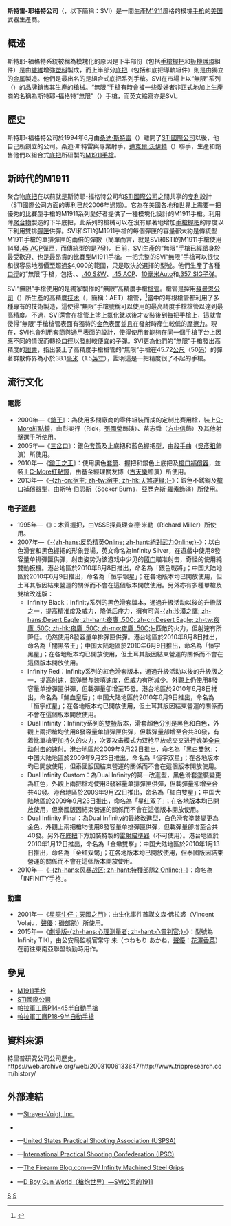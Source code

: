 {{noteTA
|G1=軍事
|G2=長度單位
|G3=Firearms
|T=zh:斯特雷-耶格特公司;zh-hans:史脆瑞尔-沃伊特公司;zh-hant:斯特雷-耶格特公司;zh-cn:史脆瑞尔-沃伊特公司;zh-tw:斯特雷-耶格特公司;zh-hk:斯特雷-耶格特公司;zh-mo:斯特雷-耶格特公司;
|1=zh:斯特雷-耶格特公司;zh-hans:史脆瑞尔-沃伊特公司;zh-hant:斯特雷-耶格特公司;zh-cn:史脆瑞尔-沃伊特公司;zh-tw:斯特雷-耶格特公司;zh-hk:斯特雷-耶格特公司;zh-mo:斯特雷-耶格特公司;
|2=zh:護環;zh-hans:护环;zh-hant:護弓;
}}
{{Infobox Company
| company_name     = 斯特雷-耶格特公司
| company_name_en  = Strayer Voigt Inc.（SVI）
| logo             = 
| type             = 私人公司
| genre            = 
| fate             = 
| predecessor      = 
| successor        = 
| foundation       = 1994年
| founder          = [[桑迪·斯特雷|桑迪·斯特雷]]
| defunct          = 
| location         = [[美国|美国]][[得克萨斯州|得克萨斯州]][[大草原城_(德克薩斯州)|大草原城]]
| locations        = 
| area_served      = 
| key_people       = [[邁克爾·沃伊特|邁克爾·沃伊特]]
| industry         = [[枪械|枪械]]
| products         = [[手枪|手枪]]
| services         = 
| revenue          = 
| operating_income = 
| net_income       = 
| aum              = 
| assets           = 
| equity           = 
| owner            = [[桑迪·斯特雷|桑迪·斯特雷]]
| num_employees    = 
| parent           = 
| divisions        = 
| subsid           = 
| homepage         = [http://www.sviguns.com 官方網站]
| footnotes        = 
| intl             = yes
}}

'''斯特雷-耶格特公司'''（{{Lang-en|Strayer Voigt Inc.}}，以下簡稱：SVI）是一間生產[[M1911手槍|M1911]]風格的模塊[[手枪|手枪]]的[[美国|美国]]武器生產商。

== 概述 ==
斯特耶-福格特系統被稱為模塊化的原因是下半部份（包括[[手槍握把|手槍握把]]和[[扳機護環|扳機護環]]組件）是由[[纖維|纖維]]增強[[塑料|塑料]]製成，而上半部分[[機匣|底把]]（包括{{Link-en|防塵蓋|Dust cover (firearms)}}和底把導軌組件）則是由獨立的[[金属|金属]]製造。他們是最出名的是組合式底把系列手槍。SVI在市場上以“無限”系列（{{Lang-en|[[无穷|Infinity]] Firearms}}）的品牌銷售其生產的槍械。“無限”手槍有時會被一些愛好者非正式地加上生產商的名稱為斯特耶-福格特“無限”（{{Lang-en|Strayer-Voigt Infinity}}）手槍，而英文縮寫亦是SVI。

== 歷史 ==
斯特耶-福格特公司於1994年6月由[[桑迪·斯特雷|桑迪·斯特雷]]（{{Lang-en|Sandy Strayer}}）離開了[[STI國際公司|STI國際公司]]以後，他自己所創立的公司。桑迪·斯特雷與專業射手，[[邁克爾·沃伊特|邁克爾·沃伊特]]（{{Lang-en|Michael Voigt}}）聯手，生產和銷售他們以組合式[[機匣|底把]]所研製的[[M1911手槍|M1911手槍]]。

== 新時代的M1911 ==
聚合物[[機匣|底把]]在以前就是斯特耶-福格特公司和[[STI國際公司|STI國際公司]]之間共享的[[专利|专利]]設計（STI國際公司方面的專利已於2006年過期）。它為在美國各地和世界上需要一把優秀的比賽型手槍的M1911系列愛好者提供了一種模塊化設計的M1911手槍。利用薄[[聚合物|聚合物]]製造的下半底把，此系列的槍械可以在沒有顯著地增加[[手槍握把|手槍握把]]的厚度以下利用雙排[[彈匣|彈匣]]供彈。SVI和STI的M1911手槍的每個彈匣的容量都大約是傳統型M1911手槍的單排彈匣的兩倍的彈數（簡單而言，就是SVI和STI的M1911手槍使用14發[[.45_ACP|.45 ACP]]彈匣，而傳統型的是7發）。目前，SVI生產的“無限”手槍已經躋身於最受歡迎、也是最昂貴的比賽型M1911手槍。一把完整的SVI“無限”手槍可以很快和很容易地漲價至超過[[美元|$]]4,000的範圍，只是取決於選擇的型號。他們生產了各種[[口徑|口徑]]的“無限”手槍，包括{{Link-en|.38 Super|.38 Super}}、{{Link-en|9×23mm溫徹斯特|9×23mm Winchester|9×23毫米溫徹斯特}}、[[.40_S&W|.40 S&W]]、[[.45_ACP|.45 ACP]]、[[10mm_Auto|10毫米Auto]]和[[.357_SIG|.357 SIG]][[子弹|子弹]]。

SVI“無限”手槍使用的是獨家製作的“無限”高精度手槍[[槍管|槍管]]。槍管是採用[[蘇曼恩公司|蘇曼恩公司]]（{{Lang-en|Schuemann}}）所生產的高精度[[技术|技术]]（{{Lang-en|'''A'''ccuracy '''E'''nhanced '''T'''echnology}}，簡稱：AET）槍管，<ref>{{Cite web |url=http://www.schuemann.com/default.aspx |title=Schuemann官方網站 |access-date=2010-10-16 |archive-date=2021-01-28 |archive-url=https://web.archive.org/web/20210128020827/http://www.schuemann.com/default.aspx |dead-url=yes }}</ref>當中的每根槍管都利用了多種專有的技術製造，這使得“無限”手槍號稱可以使用的最高精度手槍槍管以達到最高精度。不過，SVI還會在槍管上塗上[[滲氮|氮化]]鈦以後才安裝後到每把手槍上，這就會使得“無限”手槍槍管表面有獨特的[[金色|金色]]表面並且在發射時產生較低的[[摩擦力|摩擦力]]。現在，SVI也會利用[[手槍套筒|套筒]]與通用{{Link-en|後膛裝填武器|Breech-loading weapon|後膛}}表面的設計，使得使用者能夠在同一個手槍平台上因應不同的情況而轉換[[口徑|口徑]]以發射較便宜的子彈。SVI更為他們的“無限”手槍發出高精度的[[證書|證書]]，指出裝上了高精度手槍槍管的“無限”手槍在45.72[[米_(单位)|公尺]]（50[[码|码]]）的彈著群散佈界為小於38.1[[毫米|毫米]]（1.5[[英寸|英寸]]），證明這是一把精度很了不起的手槍。

== 流行文化 ==
=== 電影 ===
* 2000年—《[[鎗王|鎗王]]》：為使用多間廠商的零件組裝而成的定制比賽用槍，裝上[[C-More系統|C-More]][[紅點鏡|紅點鏡]]，由彭奕行（Rick，[[張國榮|張國榮]]飾演）、苗志舜（[[方中信|方中信]]飾）及其他射擊選手所使用。
* 2005年—《[[三岔口_(电影)|三岔口]]》：銀色[[手槍套筒|套筒]]及上底把和藍色握把型，由[[殺手|殺手]]曲（[[吳彥祖|吳彥祖]]飾演）所使用。
* 2010年—《[[鎗王之王|鎗王之王]]》：使用黑色[[手槍套筒|套筒]]、握把和銀色上底把及[[槍口補償器|槍口補償器]]，並裝上[[C-More系統|C-More]][[紅點鏡|紅點鏡]]，由基金經理關友博（[[古天樂|古天樂]]飾演）所使用。
* 2013年—《[[宿主_(電影)|-{zh-cn:宿主; zh-tw:宿主; zh-hk:天煞逆緣;}-]]》：銀色不銹鋼及[[槍口補償器|槍口補償器]]型，由斯特·伯恩斯（Seeker Burns，[[亞歷克斯·羅素|亞歷克斯·羅素]]飾演）所使用。

=== 电子遊戲 ===
* 1995年—《{{Link-ja|火線危機|タイムクライシス}}》：木質握把，由VSSE探員理查德·米勒（Richard Miller）所使用。
* 2007年—《[[絕對武力Online|-{zh-hans:反恐精英Online; zh-hant:絕對武力Online;}-]]》：以白色滑套和黑色握把的形象登場，英文命名為Infinity Silver，在遊戲中使用8發容量单排彈匣供彈，射击姿势为该游戏中少见的[[照门|照门]]瞄准射击，奇怪的使用純雙動扳機。港台地區於2010年6月8日推出，命名為「銀色戰將」；中国大陆地區於2010年6月9日推出，命名為「恒宇银星」；在各地版本均已開放使用，但土耳其版因結束營運的關係而不會在這個版本開放使用。另外亦有多種單槍及雙槍改進版：
** Infinity Black：Infinity系列的黑色滑套版本，通過升級活动以後的升級版之一，提高精准度及威力，降低后座力，擁有可與[[沙漠之鷹手槍|-{zh:沙漠之鷹; zh-hans:Desert Eagle; zh-hant:夜鷹 .50C; zh-cn:Desert Eagle; zh-tw:夜鷹 .50C; zh-hk:夜鷹 .50C; zh-mo:夜鷹 .50C;}-]]匹敵的火力，但射速有所降低。仍然使用8發容量单排彈匣供彈。港台地區於2010年6月8日推出，命名為「闇黑帝王」；中国大陆地區於2010年6月9日推出，命名為「恒宇黑星」；在各地版本均已開放使用，但土耳其版因結束營運的關係而不會在這個版本開放使用。
** Infinity Red：Infinity系列的紅色滑套版本，通過升級活动以後的升級版之一，提高射速，载弹量与装填速度，但威力有所减少。外觀上仍使用8發容量单排彈匣供彈，但載彈量卻增至15發。港台地區於2010年6月8日推出，命名為「鮮血皇后」；中国大陆地區於2010年6月9日推出，命名為「恒宇红星」；在各地版本均已開放使用，但土耳其版因結束營運的關係而不會在這個版本開放使用。
** Dual Infinity：Infinity系列的[[雙持|雙持]]版本，滑套顏色分別是黑色和白色，外觀上兩把槍均使用8發容量单排彈匣供彈，但載彈量卻增至合共30發，有着比單槍更加持久的火力，次要攻击模式为双枪平放或交叉进行媲美[[自動火器|全自动射击]]的速射。港台地區於2009年9月22日推出，命名為「黑白雙煞」；中国大陆地區於2009年9月23日推出，命名為「恒宇双星」；在各地版本均已開放使用，但泰國版因結束營運的關係而不會在這個版本開放使用。
** Dual Infinity Custom：為Dual Infinity的第一改進型，黑色滑套塗裝變更為紅色，外觀上兩把槍均使用8發容量单排彈匣供彈，但載彈量卻增至合共40發。港台地區於2009年9月22日推出，命名為「紅白雙星」；中国大陆地區於2009年9月23日推出，命名為「星红双子」；在各地版本均已開放使用，但泰國版因結束營運的關係而不會在這個版本開放使用。
** Dual Infinity Final：為Dual Infinity的最終改進型，白色滑套塗裝變更為金色，外觀上兩把槍均使用8發容量单排彈匣供彈，但載彈量卻增至合共40發。另外在[[機匣|底把]]下方加裝特製的[[雷射瞄準器|雷射瞄準器]]（不可使用）。港台地區於2010年1月12日推出，命名為「金蠍雙擊」；中国大陆地區於2010年1月13日推出，命名為「金红双蝎」；在各地版本均已開放使用，但泰國版因結束營運的關係而不會在這個版本開放使用。
* 2010年—《[[风暴战区|-{zh-hans:风暴战区; zh-hant:特種部隊2 Online;}-]]》：命名為「INFINITY手枪」。

=== 動畫 ===
* 2001年—《[[星際牛仔：天國之門|星際牛仔：天國之門]]》：由生化事件首謀文森·佛拉裘（Vincent Volaju，[[聲優|聲優]]：[[磯部勉|磯部勉]]）所使用。
* 2015年—《[[心理测量者剧场版|劇場版-{zh-hans:心理测量者; zh-hant:心靈判官;}-]]》：型號為Infinity TIKI，由公安局監視官常守 朱（つねもり あかね，[[聲優|聲優]]：[[花澤香菜|花澤香菜]]）在前往東南亞聯盟執勤時用作{{tsl|en|Sidearm (weapon)|配槍}}。

== 參見 ==
* [[M1911手槍|M1911]][[手枪|手枪]]
* [[STI國際公司|STI國際公司]]
* [[帕拉軍工廠P14-45半自動手槍|帕拉軍工廠P14-45半自動手槍]]
* [[帕拉軍工廠P18-9半自動手槍|帕拉軍工廠P18-9半自動手槍]]

== 資料來源 ==
<div class="references-small">
<references />
特里普研究公司公司歷史，https://web.archive.org/web/20081006133647/http://www.trippresearch.com/history/
</div>

== 外部連結 ==
* {{en icon}}—[http://www.sviguns.com Strayer-Voigt, Inc.] {{Wayback|url=http://www.sviguns.com/ |date=20200803182136 }}
* {{US patent|D347,256|US design patent #D347,256 for modular frame}}
* {{en icon}}—[http://www.uspsa.org United States Practical Shooting Association (USPSA)] {{Wayback|url=http://www.uspsa.org/ |date=20201001010134 }}
* {{en icon}}—[http://www.ipsc.org International Practical Shooting Confederation (IPSC)] {{Wayback|url=http://www.ipsc.org/ |date=20200915125415 }}
* {{en icon}}—[http://www.thefirearmblog.com/blog/2015/01/12/sv-infinity-machined-steel-grips/ The Firearm Blog.com—SV Infinity Machined Steel Grips] {{Wayback|url=http://www.thefirearmblog.com/blog/2015/01/12/sv-infinity-machined-steel-grips/ |date=20191130220526 }}
* {{zh-hans icon}}—[http://pewpewpew.work/usa/handgun/m1911s/svi/svi.htm D Boy Gun World（槍炮世界）—SVI公司的1911] {{Wayback|url=http://pewpewpew.work/usa/handgun/m1911s/svi/svi.htm |date=20200125235443 }}

[[Category:美國槍械製造商|S]]
[[Category:美国私营公司|S]]
